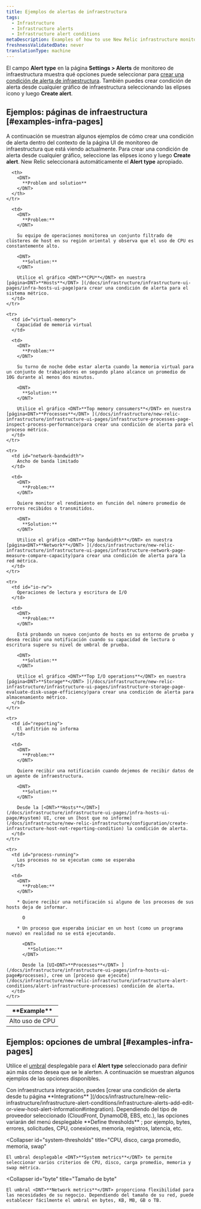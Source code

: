 ```yaml
---
title: Ejemplos de alertas de infraestructura
tags:
  - Infrastructure
  - Infrastructure alerts
  - Infrastructure alert conditions
metaDescription: Examples of how to use New Relic infrastructure monitoring to create alert conditions for your business needs.
freshnessValidatedDate: never
translationType: machine
---
```


El campo <DNT>**Alert type**</DNT> en la página <DNT>**Settings > Alerts**</DNT> de monitoreo de infraestructura muestra qué opciones puede seleccionar para [crear una condición de alerta de infraestructura](/docs/infrastructure/new-relic-infrastructure/infrastructure-alert-conditions/infrastructure-alerts-add-edit-or-view-host-alert-information). También puedes crear condición de alerta desde cualquier gráfico de infraestructura seleccionando las elipses <Icon name="fe-more-horizontal"/> icono y luego <DNT>**Create alert**</DNT>.

## Ejemplos: páginas de infraestructura [#examples-infra-pages]

A continuación se muestran algunos ejemplos de cómo crear una condición de alerta dentro del contexto de la página UI de monitoreo de infraestructura que está viendo actualmente. Para crear una condición de alerta desde cualquier gráfico, seleccione las elipses <Icon name="fe-more-horizontal"/> icono y luego <DNT>**Create alert**</DNT>. New Relic seleccionará automáticamente el <DNT>**Alert type**</DNT> apropiado.

<table>
  <thead>
    <tr>
      <th style={{ width: "200px" }}>
        <DNT>
          **Example**
        </DNT>
      </th>

      <th>
        <DNT>
          **Problem and solution**
        </DNT>
      </th>
    </tr>
  </thead>

  <tbody>
    <tr>
      <td id="cpu-usage">
        Alto uso de CPU
      </td>

      <td>
        <DNT>
          **Problem:**
        </DNT>

        Su equipo de operaciones monitorea un conjunto filtrado de clústeres de host en su región oriental y observa que el uso de CPU es constantemente alto.

        <DNT>
          **Solution:**
        </DNT>

        Utilice el gráfico <DNT>**CPU**</DNT> en nuestra [página<DNT>**Hosts**</DNT> ](/docs/infrastructure/infrastructure-ui-pages/infra-hosts-ui-page)para crear una condición de alerta para el sistema métrico.
      </td>
    </tr>

    <tr>
      <td id="virtual-memory">
        Capacidad de memoria virtual
      </td>

      <td>
        <DNT>
          **Problem:**
        </DNT>

        Su turno de noche debe estar alerta cuando la memoria virtual para un conjunto de trabajadores en segundo plano alcance un promedio de 10G durante al menos dos minutos.

        <DNT>
          **Solution:**
        </DNT>

        Utilice el gráfico <DNT>**Top memory consumers**</DNT> en nuestra [página<DNT>**Processes**</DNT> ](/docs/infrastructure/new-relic-infrastructure/infrastructure-ui-pages/infrastructure-processes-page-inspect-process-performance)para crear una condición de alerta para el proceso métrico.
      </td>
    </tr>

    <tr>
      <td id="network-bandwidth">
        Ancho de banda limitado
      </td>

      <td>
        <DNT>
          **Problem:**
        </DNT>

        Quiere monitor el rendimiento en función del número promedio de errores recibidos o transmitidos.

        <DNT>
          **Solution:**
        </DNT>

        Utilice el gráfico <DNT>**Top bandwidth**</DNT> en nuestra [página<DNT>**Network**</DNT> ](/docs/infrastructure/new-relic-infrastructure/infrastructure-ui-pages/infrastructure-network-page-measure-compare-capacity)para crear una condición de alerta para la red métrica.
      </td>
    </tr>

    <tr>
      <td id="io-rw">
        Operaciones de lectura y escritura de I/O
      </td>

      <td>
        <DNT>
          **Problem:**
        </DNT>

        Está probando un nuevo conjunto de hosts en su entorno de prueba y desea recibir una notificación cuando su capacidad de lectura o escritura supere su nivel de umbral de prueba.

        <DNT>
          **Solution:**
        </DNT>

        Utilice el gráfico <DNT>**Top I/O operations**</DNT> en nuestra [página<DNT>**Storage**</DNT> ](/docs/infrastructure/new-relic-infrastructure/infrastructure-ui-pages/infrastructure-storage-page-evaluate-disk-usage-efficiency)para crear una condición de alerta para almacenamiento métrico.
      </td>
    </tr>

    <tr>
      <td id="reporting">
        El anfitrión no informa
      </td>

      <td>
        <DNT>
          **Problem:**
        </DNT>

        Quiere recibir una notificación cuando dejemos de recibir datos de un agente de infraestructura.

        <DNT>
          **Solution:**
        </DNT>

        Desde la [<DNT>**Hosts**</DNT>](/docs/infrastructure/infrastructure-ui-pages/infra-hosts-ui-page/#system) UI, cree un [host que no informe](/docs/infrastructure/new-relic-infrastructure/configuration/create-infrastructure-host-not-reporting-condition) la condición de alerta.
      </td>
    </tr>

    <tr>
      <td id="process-running">
        Los procesos no se ejecutan como se esperaba
      </td>

      <td>
        <DNT>
          **Problem:**
        </DNT>

        * Quiere recibir una notificación si alguno de los procesos de sus hosts deja de informar.

          O

        * Un proceso que esperaba iniciar en un host (como un programa nuevo) en realidad no se está ejecutando.

          <DNT>
            **Solution:**
          </DNT>

          Desde la [UI<DNT>**Processes**</DNT> ](/docs/infrastructure/infrastructure-ui-pages/infra-hosts-ui-page#processes), cree un [proceso que ejecute](/docs/infrastructure/new-relic-infrastructure/infrastructure-alert-conditions/alert-infrastructure-processes) condición de alerta.
      </td>
    </tr>
  </tbody>
</table>

## Ejemplos: opciones de umbral [#examples-infra-pages]

Utilice el [umbral](/docs/alerts/new-relic-alerts/getting-started/alerts-glossary#alert-threshold) desplegable para el <DNT>**Alert type**</DNT> seleccionado para definir aún más cómo desea que se le alerten. A continuación se muestran algunos ejemplos de las opciones disponibles.

<CollapserGroup>
  <Collapser
    id="integrations"
    title="Proveedores de integración"
  >
    Con infraestructura integración, puedes [crear una condición de alerta desde tu página <DNT>**Integrations**</DNT> ](/docs/infrastructure/new-relic-infrastructure/infrastructure-alert-conditions/infrastructure-alerts-add-edit-or-view-host-alert-information#integration). Dependiendo del tipo de proveedor seleccionado (CloudFront, DynamoDB, EBS, etc.), las opciones variarán del menú desplegable <DNT>**Define thresholds**</DNT> ; por ejemplo, bytes, errores, solicitudes, CPU, conexiones, memoria, registros, latencia, etc.
  </Collapser>

  <Collapser
    id="system-thresholds"
    title="CPU, disco, carga promedio, memoria, swap"
  >
    El umbral desplegable <DNT>**System metrics**</DNT> te permite seleccionar varios criterios de CPU, disco, carga promedio, memoria y swap métrica.
  </Collapser>

  <Collapser
    id="byte"
    title="Tamaño de byte"
  >
    El umbral <DNT>**Network metrics**</DNT> proporciona flexibilidad para las necesidades de su negocio. Dependiendo del tamaño de su red, puede establecer fácilmente el umbral en bytes, KB, MB, GB o TB.
  </Collapser>
</CollapserGroup>
